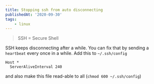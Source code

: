 ```yaml
---
title: Stopping ssh from auto disconnecting
publishedAt: '2020-09-30'
tags:
    - linux
---
```


> SSH = Secure Shell

SSH keeps disconnecting after a while. You can fix that by sending a `heartbeat` every once in a while. Add this to
`~/.ssh/config`

```
Host *
  ServerAliveInterval 240
```

and also make this file read-able to all (`chmod 600 ~/.ssh/config`)
